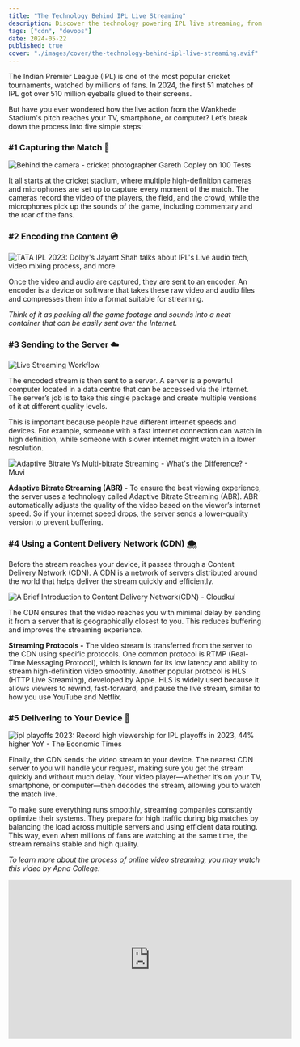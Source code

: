 ```yaml
---
title: "The Technology Behind IPL Live Streaming"
description: Discover the technology powering IPL live streaming, from capturing to delivering cricket action to your devices
tags: ["cdn", "devops"]
date: 2024-05-22
published: true
cover: "./images/cover/the-technology-behind-ipl-live-streaming.avif"
---
```


The Indian Premier League (IPL) is one of the most popular cricket tournaments, watched by millions of fans. In 2024, the first 51 matches of IPL got over 510 million eyeballs glued to their screens.

But have you ever wondered how the live action from the Wankhede Stadium's pitch reaches your TV, smartphone, or computer? Let’s break down the process into five simple steps:

### **#1 Capturing the Match 🎥**

![Behind the camera - cricket photographer Gareth Copley on 100 Tests](https://i.ytimg.com/vi/XxeVsGjvUxQ/maxresdefault.jpg)

It all starts at the cricket stadium, where multiple high-definition cameras and microphones are set up to capture every moment of the match. The cameras record the video of the players, the field, and the crowd, while the microphones pick up the sounds of the game, including commentary and the roar of the fans.

### **#2 Encoding the Content 💿**

![TATA IPL 2023: Dolby's Jayant Shah talks about IPL's Live audio tech, video  mixing process, and more](https://st1.techlusive.in/wp-content/uploads/2023/05/IPL-Live-mixing.jpg)

Once the video and audio are captured, they are sent to an encoder. An encoder is a device or software that takes these raw video and audio files and compresses them into a format suitable for streaming.

_Think of it as packing all the game footage and sounds into a neat container that can be easily sent over the Internet._

### **#3 Sending to the Server ☁️**

![ Live Streaming Workflow](https://miro.medium.com/v2/resize:fit:744/1*4ypGL-73GE9oJmYeLPGHqg.png)

The encoded stream is then sent to a server. A server is a powerful computer located in a data centre that can be accessed via the Internet. The server’s job is to take this single package and create multiple versions of it at different quality levels.

This is important because people have different internet speeds and devices. For example, someone with a fast internet connection can watch in high definition, while someone with slower internet might watch in a lower resolution.

![Adaptive Bitrate Vs Multi-bitrate Streaming - What's the Difference? - Muvi](https://www.muvi.com/wp-content/uploads/2020/04/adaptive-birtate-vs-multi-bitrate-streaming.jpg)

**Adaptive Bitrate Streaming (ABR) -** To ensure the best viewing experience, the server uses a technology called Adaptive Bitrate Streaming (ABR). ABR automatically adjusts the quality of the video based on the viewer’s internet speed. So if your internet speed drops, the server sends a lower-quality version to prevent buffering.

### **#4 Using a Content Delivery Network (CDN) 🌨️**

Before the stream reaches your device, it passes through a Content Delivery Network (CDN). A CDN is a network of servers distributed around the world that helps deliver the stream quickly and efficiently.

![A Brief Introduction to Content Delivery Network(CDN) - Cloudkul](https://cloudkul.com/blog/wp-content/uploads/2020/02/Untitled-Diagram-8.jpg)

The CDN ensures that the video reaches you with minimal delay by sending it from a server that is geographically closest to you. This reduces buffering and improves the streaming experience.

**Streaming Protocols -** The video stream is transferred from the server to the CDN using specific protocols. One common protocol is RTMP (Real-Time Messaging Protocol), which is known for its low latency and ability to stream high-definition video smoothly. Another popular protocol is HLS (HTTP Live Streaming), developed by Apple. HLS is widely used because it allows viewers to rewind, fast-forward, and pause the live stream, similar to how you use YouTube and Netflix.

### **#5 Delivering to Your Device 📱**

![ipl playoffs 2023: Record high viewership for IPL playoffs in 2023, 44%  higher YoY - The Economic Times](https://m.economictimes.com/thumb/msid-100679056,width-1600,height-900,resizemode-4,imgsize-191320/ipl-tv-viewership-draws-451-million-unique-audience-as-of-week-5-21-higher-than-last-full-season.jpg)

Finally, the CDN sends the video stream to your device. The nearest CDN server to you will handle your request, making sure you get the stream quickly and without much delay. Your video player—whether it’s on your TV, smartphone, or computer—then decodes the stream, allowing you to watch the match live.

To make sure everything runs smoothly, streaming companies constantly optimize their systems. They prepare for high traffic during big matches by balancing the load across multiple servers and using efficient data routing. This way, even when millions of fans are watching at the same time, the stream remains stable and high quality.

_To learn more about the process of online video streaming, you may watch this video by Apna College:_

<iframe
  width="560"
  height="315"
  src="https://www.youtube.com/embed/RXk9tndVOAg?si=GyoAAYYpLK8J2Jaj"
  title="YouTube video player"
  frameborder="0"
  allow="accelerometer; autoplay; clipboard-write; encrypted-media; gyroscope; picture-in-picture; web-share"
  referrerpolicy="strict-origin-when-cross-origin"
  allowfullscreen
></iframe>
